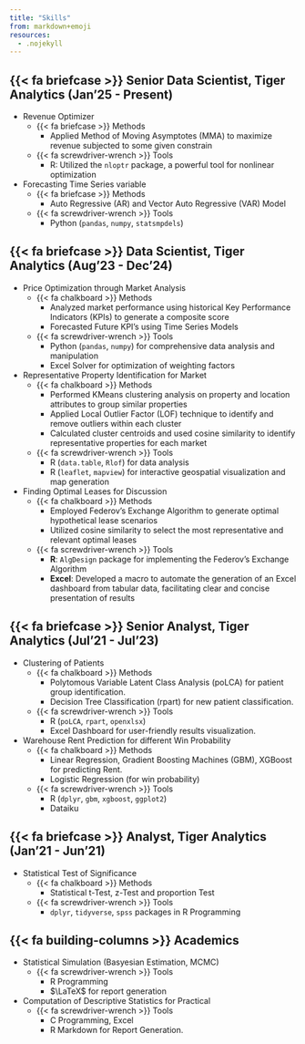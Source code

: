 ```yaml
---
title: "Skills"
from: markdown+emoji
resources:
  - .nojekyll
---
```


## {{< fa briefcase >}} Senior Data Scientist, Tiger Analytics (Jan'25 - Present)
- Revenue Optimizer
    - {{< fa briefcase >}} Methods
        - Applied Method of Moving Asymptotes (MMA) to maximize revenue subjected to some given constrain
    - {{< fa screwdriver-wrench >}} Tools
        - R: Utilized the `nloptr` package, a powerful tool for nonlinear optimization

- Forecasting Time Series variable
    - {{< fa briefcase >}} Methods
        - Auto Regressive (AR) and Vector Auto Regressive (VAR) Model
    - {{< fa screwdriver-wrench >}} Tools
        - Python (`pandas`, `numpy`, `statsmpdels`)

## {{< fa briefcase >}} Data Scientist, Tiger Analytics (Aug'23 - Dec'24)
- Price Optimization through Market Analysis
    - {{< fa chalkboard >}} Methods
        - Analyzed market performance using historical Key Performance Indicators (KPIs) to generate a composite score
        - Forecasted Future KPI's using Time Series Models
    - {{< fa screwdriver-wrench >}} Tools
        - Python (`pandas`, `numpy`) for comprehensive data analysis and manipulation
        - Excel Solver for optimization of weighting factors

- Representative Property Identification for Market
    - {{< fa chalkboard >}} Methods
        - Performed KMeans clustering analysis on property and location attributes to group similar properties
        - Applied Local Outlier Factor (LOF) technique to identify and remove outliers within each cluster
        - Calculated cluster centroids and used cosine similarity to identify representative properties for each market
    - {{< fa screwdriver-wrench >}} Tools
        - R (`data.table`, `Rlof`) for data analysis
        - R (`leaflet`, `mapview`) for interactive geospatial visualization and map generation

- Finding Optimal Leases for Discussion
    - {{< fa chalkboard >}} Methods
        - Employed Federov's Exchange Algorithm to generate optimal hypothetical lease scenarios
        - Utilized cosine similarity to select the most representative and relevant optimal leases
    - {{< fa screwdriver-wrench >}} Tools
        - **R**: `AlgDesign` package for implementing the Federov's Exchange Algorithm
        - **Excel**: Developed a macro to automate the generation of an Excel dashboard from tabular data, facilitating clear and concise presentation of results


## {{< fa briefcase >}} Senior Analyst, Tiger Analytics (Jul'21 - Jul'23)
- Clustering of Patients
    - {{< fa chalkboard >}} Methods
        - Polytomous Variable Latent Class Analysis (poLCA) for patient group identification.
        - Decision Tree Classification (rpart) for new patient classification.
    - {{< fa screwdriver-wrench >}} Tools
        - R (`poLCA`, `rpart`, `openxlsx`)
        - Excel Dashboard for user-friendly results visualization.

- Warehouse Rent Prediction for different Win Probability
    - {{< fa chalkboard >}} Methods
        - Linear Regression, Gradient Boosting Machines (GBM), XGBoost for predicting Rent.
        - Logistic Regression (for win probability)
    - {{< fa screwdriver-wrench >}} Tools
        - R (`dplyr`, `gbm`, `xgboost`, `ggplot2`)
        - Dataiku


## {{< fa briefcase >}} Analyst, Tiger Analytics (Jan'21 - Jun'21)
- Statistical Test of Significance
    -   {{< fa chalkboard >}} Methods
        - Statistical t-Test, z-Test and proportion Test
    - {{< fa screwdriver-wrench >}} Tools
        - `dplyr`, `tidyverse`, `spss` packages in R Programming

## {{< fa building-columns >}} Academics
- Statistical Simulation (Basyesian Estimation, MCMC)
    - {{< fa screwdriver-wrench >}} Tools
        - R Programming
        - $\LaTeX$ for report generation

- Computation of Descriptive Statistics for Practical
    - {{< fa screwdriver-wrench >}} Tools
        - C Programming, Excel
        - R Markdown for Report Generation.
